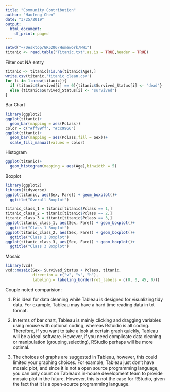 ```yaml
---
title: "Community Contribution"
author: "Haofeng Chen"
date: "3/25/2019"
output:
  html_document:
    df_print: paged
---
```


```r
setwd("~/Desktop/GR5206/Homework/HW1")
titanic <- read.table("Titanic.txt",as.is = TRUE,header = TRUE)
```

Filter out NA entry 
```r
titanic <- titanic[!is.na(titanic$Age),]
write.csv(titanic,'titanic_clean.csv')
for (i in 1:nrow(titanic)){
  if (titanic$Survived[i] == 0){titanic$Survived_Status[i] <- "dead"}
  else {titanic$Survived_Status[i] <- "survived"}
}
```

Bar Chart
```r
library(ggplot2)
ggplot(titanic)+
  geom_bar(mapping = aes(Pclass))
color = c("#ff99ff", "#cc9966")
ggplot(titanic)+
  geom_bar(mapping = aes(Pclass,fill = Sex))+
  scale_fill_manual(values = color)
```

Histogram
```r
ggplot(titanic)+
  geom_histogram(mapping = aes(Age),binwidth = 5)
```


Boxplot
```r
library(ggplot2)
library(tidyverse)
ggplot(titanic, aes(Sex, Fare)) + geom_boxplot()+
  ggtitle("Overall Boxplot")

titanic_class_1 = titanic[titanic$Pclass == 1,]
titanic_class_2 = titanic[titanic$Pclass == 2,]
titanic_class_3 = titanic[titanic$Pclass == 3,]
ggplot(titanic_class_1, aes(Sex, Fare)) + geom_boxplot()+
  ggtitle("Class 1 Boxplot")
ggplot(titanic_class_2, aes(Sex, Fare)) + geom_boxplot()+
  ggtitle("Class 2 Boxplot")
ggplot(titanic_class_3, aes(Sex, Fare)) + geom_boxplot()+
  ggtitle("Class 3 Boxplot")
```

Mosaic
```r
library(vcd)
vcd::mosaic(Sex~ Survived_Status + Pclass, titanic,
            direction = c("v", "v", "h"),
            labeling = labeling_border(rot_labels = c(0, 0, 45, 0)))
```

Couple noted comparision: 

1) R is ideal for data cleaning while Tableau is designed for visualizing tidy data. For example, Tableau may have a hard time reading data in txt format. 

2) In terms of bar chart, Tableau is mainly clicking and dragging variables using mouse with optional coding, whereas Rstuidio is all coding. Therefore, if you want to take a look at certain graph quickly, Tableau will be a ideal software. However, if you need complicate data cleaning or manipulation (grouping,selecting), RStudio perhaps will be more optimal.

3) The choices of graphs are suggested in Tableau, however, this could limited your graphing choices. For example, Tableau just don't have mosaic plot, and since it is not a open source programming language, you can only count on Tableau's in-house development team to provide mosaic plot in the future. However, this is not the case for RStudio, given the fact that it is a open-source programming language. 